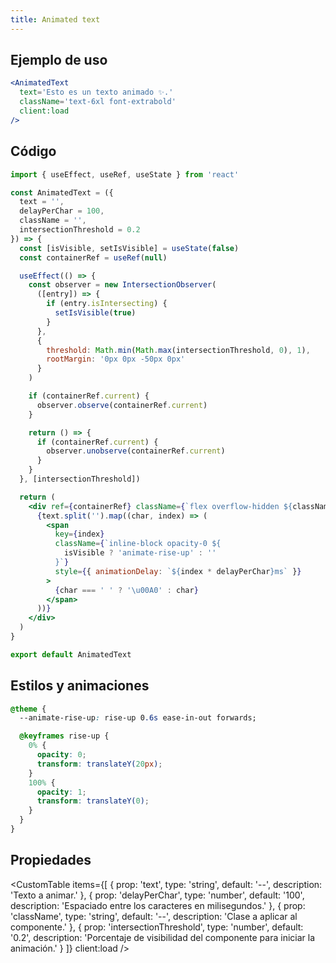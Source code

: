 ```yaml
---
title: Animated text
---
```



<div className='flex items-center justify-center mx-auto not-prose'>
  <Alert
    title='Pista'
    content='Recarga la página para ver el efecto del componente 👀.'
    type='default'
    styleVariant='bordered'
    client:load
  />
</div>

<div className='flex flex-col items-center justify-center mt-60 mb-60 not-prose'>
  <AnimatedText
    text='Esto es un texto animado ✨.'
    className='text-6xl font-extrabold'
    client:load
  />
</div>

## Ejemplo de uso

<CodeBlock client:load>

```jsx
<AnimatedText
  text='Esto es un texto animado ✨.'
  className='text-6xl font-extrabold'
  client:load
/>
```

</CodeBlock>

## Código

<CodeBlock client:load>

```jsx
import { useEffect, useRef, useState } from 'react'

const AnimatedText = ({
  text = '',
  delayPerChar = 100,
  className = '',
  intersectionThreshold = 0.2
}) => {
  const [isVisible, setIsVisible] = useState(false)
  const containerRef = useRef(null)

  useEffect(() => {
    const observer = new IntersectionObserver(
      ([entry]) => {
        if (entry.isIntersecting) {
          setIsVisible(true)
        }
      },
      {
        threshold: Math.min(Math.max(intersectionThreshold, 0), 1),
        rootMargin: '0px 0px -50px 0px'
      }
    )

    if (containerRef.current) {
      observer.observe(containerRef.current)
    }

    return () => {
      if (containerRef.current) {
        observer.unobserve(containerRef.current)
      }
    }
  }, [intersectionThreshold])

  return (
    <div ref={containerRef} className={`flex overflow-hidden ${className}`}>
      {text.split('').map((char, index) => (
        <span
          key={index}
          className={`inline-block opacity-0 ${
            isVisible ? 'animate-rise-up' : ''
          }`}
          style={{ animationDelay: `${index * delayPerChar}ms` }}
        >
          {char === ' ' ? '\u00A0' : char}
        </span>
      ))}
    </div>
  )
}

export default AnimatedText
```

</CodeBlock>

## Estilos y animaciones

<CodeBlock client:load>

```css
@theme {
  --animate-rise-up: rise-up 0.6s ease-in-out forwards;

  @keyframes rise-up {
    0% {
      opacity: 0;
      transform: translateY(20px);
    }
    100% {
      opacity: 1;
      transform: translateY(0);
    }
  }
}
```

</CodeBlock>

## Propiedades

<CustomTable
  items={[
    {
      prop: 'text',
      type: 'string',
      default: '--',
      description: 'Texto a animar.'
    },
    {
      prop: 'delayPerChar',
      type: 'number',
      default: '100',
      description: 'Espaciado entre los caracteres en milisegundos.'
    },
    {
      prop: 'className',
      type: 'string',
      default: '--',
      description: 'Clase a aplicar al componente.'
    },
    {
      prop: 'intersectionThreshold',
      type: 'number',
      default: '0.2',
      description:
        'Porcentaje de visibilidad del componente para iniciar la animación.'
    }
  ]}
  client:load
/>
